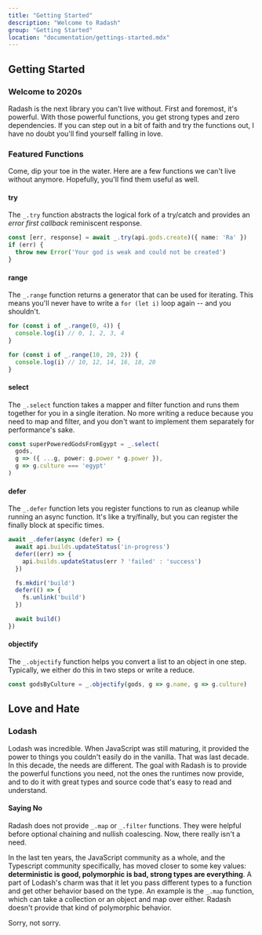 ```yaml
---
title: "Getting Started"
description: "Welcome to Radash"
group: "Getting Started"
location: "documentation/gettings-started.mdx"
---
```


## Getting Started

### Welcome to 2020s

Radash is the next library you can't live without. First and foremost, it's powerful. With those 
powerful functions, you get strong types and zero dependencies. If you can step out in a bit of 
faith and try the functions out, I have no doubt you'll find yourself falling in love.

### Featured Functions

Come, dip your toe in the water. Here are a few functions we can't live without anymore.
Hopefully, you'll find them useful as well.

#### try
The `_.try` function abstracts the logical fork of a try/catch and provides an _error
first callback_ reminiscent response.

```ts
const [err, response] = await _.try(api.gods.create)({ name: 'Ra' })
if (err) {
  throw new Error('Your god is weak and could not be created')
}
```

#### range
The `_.range` function returns a generator that can be used for iterating. This means you'll
never have to write a `for (let i)` loop again -- and you shouldn't.

```ts
for (const i of _.range(0, 4)) {
  console.log(i) // 0, 1, 2, 3, 4
}

for (const i of _.range(10, 20, 2)) {
  console.log(i) // 10, 12, 14, 16, 18, 20
}
```

#### select
The `_.select` function takes a mapper and filter function and runs them together for you in
a single iteration. No more writing a reduce because you need to map and filter, and you don't
want to implement them separately for performance's sake.

```ts
const superPoweredGodsFromEgypt = _.select(
  gods, 
  g => ({ ...g, power: g.power * g.power }), 
  g => g.culture === 'egypt'
)
```

#### defer
The `_.defer` function lets you register functions to run as cleanup while running an async function. It's 
like a try/finally, but you can register the finally block at specific times.

```ts
await _.defer(async (defer) => {
  await api.builds.updateStatus('in-progress')
  defer((err) => {
    api.builds.updateStatus(err ? 'failed' : 'success')
  })

  fs.mkdir('build')
  defer(() => {
    fs.unlink('build')
  })

  await build()
})
```

#### objectify
The `_.objectify` function helps you convert a list to an object in one step. Typically, we either do this
in two steps or write a reduce.

```ts
const godsByCulture = _.objectify(gods, g => g.name, g => g.culture)
```

## Love and Hate

### Lodash

Lodash was incredible. When JavaScript was still maturing, it provided the power to things you couldn't
easily do in the vanilla. That was last decade. In this decade, the needs are different. The goal with Radash
is to provide the powerful functions you need, not the ones the runtimes now provide, and to do it with great types
and source code that's easy to read and understand.

#### Saying No

Radash does not provide `_.map` or `_.filter` functions. They were helpful before optional chaining and nullish coalescing.
Now, there really isn't a need.  

In the last ten years, the JavaScript community as a whole, and the Typescript community specifically, has moved
closer to some key values: **deterministic is good, polymorphic is bad, strong types are everything**. A part of Lodash's
charm was that it let you pass different types to a function and get other behavior based on the type. An example 
is the `_.map` function, which can take a collection or an object and map over either. Radash doesn't provide that
kind of polymorphic behavior.  

Sorry, not sorry.
